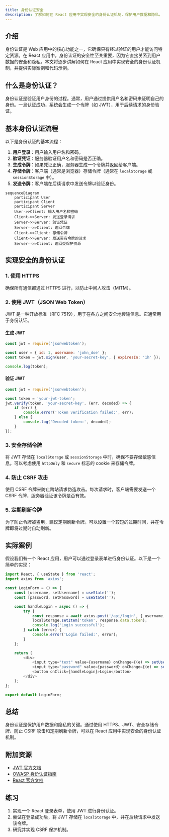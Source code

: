 ```yaml
---
title: 身份认证安全
description: 了解如何在 React 应用中实现安全的身份认证机制，保护用户数据和隐私。
---
```


## 介绍

身份认证是 Web 应用中的核心功能之一，它确保只有经过验证的用户才能访问特定资源。在 React 应用中，身份认证的安全性至关重要，因为它直接关系到用户数据的安全和隐私。本文将逐步讲解如何在 React 应用中实现安全的身份认证机制，并提供实际案例和代码示例。

## 什么是身份认证？

身份认证是验证用户身份的过程。通常，用户通过提供用户名和密码来证明自己的身份。一旦认证成功，系统会生成一个令牌（如 JWT），用于后续请求的身份验证。

## 基本身份认证流程

以下是身份认证的基本流程：

1. **用户登录**：用户输入用户名和密码。
2. **验证凭证**：服务器验证用户名和密码是否正确。
3. **生成令牌**：如果凭证正确，服务器生成一个令牌并返回给客户端。
4. **存储令牌**：客户端（通常是浏览器）存储令牌（通常在 `localStorage` 或 `sessionStorage` 中）。
5. **发送令牌**：客户端在后续请求中发送令牌以验证身份。

```mermaid
sequenceDiagram
    participant User
    participant Client
    participant Server
    User->>Client: 输入用户名和密码
    Client->>Server: 发送登录请求
    Server->>Server: 验证凭证
    Server-->>Client: 返回令牌
    Client->>Client: 存储令牌
    Client->>Server: 发送带有令牌的请求
    Server-->>Client: 返回受保护资源
```

## 实现安全的身份认证

### 1. 使用 HTTPS

确保所有通信都通过 HTTPS 进行，以防止中间人攻击（MITM）。

### 2. 使用 JWT（JSON Web Token）

JWT 是一种开放标准（RFC 7519），用于在各方之间安全地传输信息。它通常用于身份认证。

#### 生成 JWT

```javascript
const jwt = require('jsonwebtoken');

const user = { id: 1, username: 'john_doe' };
const token = jwt.sign(user, 'your-secret-key', { expiresIn: '1h' });

console.log(token);
```

#### 验证 JWT

```javascript
const jwt = require('jsonwebtoken');

const token = 'your-jwt-token';
jwt.verify(token, 'your-secret-key', (err, decoded) => {
    if (err) {
        console.error('Token verification failed:', err);
    } else {
        console.log('Decoded token:', decoded);
    }
});
```

### 3. 安全存储令牌

将 JWT 存储在 `localStorage` 或 `sessionStorage` 中时，确保不要存储敏感信息。可以考虑使用 `httpOnly` 和 `secure` 标志的 cookie 来存储令牌。

### 4. 防止 CSRF 攻击

使用 CSRF 令牌来防止跨站请求伪造攻击。每次请求时，客户端需要发送一个 CSRF 令牌，服务器验证该令牌是否有效。

### 5. 定期刷新令牌

为了防止令牌被盗用，建议定期刷新令牌。可以设置一个较短的过期时间，并在令牌即将过期时自动刷新。

## 实际案例

假设我们有一个 React 应用，用户可以通过登录表单进行身份认证。以下是一个简单的实现：

```javascript
import React, { useState } from 'react';
import axios from 'axios';

const LoginForm = () => {
    const [username, setUsername] = useState('');
    const [password, setPassword] = useState('');

    const handleLogin = async () => {
        try {
            const response = await axios.post('/api/login', { username, password });
            localStorage.setItem('token', response.data.token);
            console.log('Login successful');
        } catch (error) {
            console.error('Login failed:', error);
        }
    };

    return (
        <div>
            <input type="text" value={username} onChange={(e) => setUsername(e.target.value)} placeholder="Username" />
            <input type="password" value={password} onChange={(e) => setPassword(e.target.value)} placeholder="Password" />
            <button onClick={handleLogin}>Login</button>
        </div>
    );
};

export default LoginForm;
```

## 总结

身份认证是保护用户数据和隐私的关键。通过使用 HTTPS、JWT、安全存储令牌、防止 CSRF 攻击和定期刷新令牌，可以在 React 应用中实现安全的身份认证机制。

## 附加资源

- [JWT 官方文档](https://jwt.io/)
- [OWASP 身份认证指南](https://owasp.org/www-project-cheat-sheets/cheatsheets/Authentication_Cheat_Sheet.html)
- [React 官方文档](https://reactjs.org/docs/getting-started.html)

## 练习

1. 实现一个 React 登录表单，使用 JWT 进行身份认证。
2. 尝试在登录成功后，将 JWT 存储在 `localStorage` 中，并在后续请求中发送该令牌。
3. 研究并实现 CSRF 保护机制。
